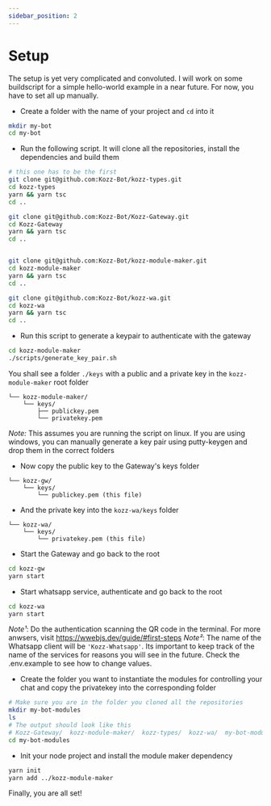 ```yaml
---
sidebar_position: 2
---
```


# Setup

The setup is yet very complicated and convoluted. I will work on some buildscript for a simple hello-world example in a near future. For now, you have to set all up manually.

- Create a folder with the name of your project and `cd` into it

```bash
mkdir my-bot
cd my-bot
```

- Run the following script. It will clone all the repositories, install the dependencies and build them

```bash
# this one has to be the first
git clone git@github.com:Kozz-Bot/kozz-types.git
cd kozz-types
yarn && yarn tsc
cd ..

git clone git@github.com:Kozz-Bot/Kozz-Gateway.git
cd Kozz-Gateway
yarn && yarn tsc
cd ..


git clone git@github.com:Kozz-Bot/kozz-module-maker.git
cd kozz-module-maker
yarn && yarn tsc
cd ..

git clone git@github.com:Kozz-Bot/kozz-wa.git
cd kozz-wa
yarn && yarn tsc
cd ..
```

- Run this script to generate a keypair to authenticate with the gateway

```bash
cd kozz-module-maker
./scripts/generate_key_pair.sh
```

You shall see a folder `./keys` with a public and a private key in the `kozz-module-maker` root folder

```
└── kozz-module-maker/
    └── keys/
        ├── publickey.pem
        └── privatekey.pem
```

_Note:_ This assumes you are running the script on linux. If you are using windows, you can manually generate a key pair using putty-keygen and drop them in the correct folders

- Now copy the public key to the Gateway's keys folder

```
└── kozz-gw/
    └── keys/
        └── publickey.pem (this file)
```

- And the private key into the `kozz-wa/keys` folder

```
└── kozz-wa/
    └── keys/
        └── privatekey.pem (this file)
```

- Start the Gateway and go back to the root

```bash
cd kozz-gw
yarn start
```

- Start whatsapp service, authenticate and go back to the root

```bash
cd kozz-wa
yarn start
```

_Note¹_: Do the authentication scanning the QR code in the terminal. For more anwsers, visit https://wwebjs.dev/guide/#first-steps
_Note²_: The name of the Whatsapp client will be `'Kozz-Whatsapp'`. Its important to keep track of the name of the services for reasons you will see in the future. Check the .env.example to see how to change values.

- Create the folder you want to instantiate the modules for controlling your chat and copy the privatekey into the corresponding folder

```bash
# Make sure you are in the folder you cloned all the repositories
mkdir my-bot-modules
ls
# The output should look like this
# Kozz-Gateway/  kozz-module-maker/  kozz-types/  kozz-wa/  my-bot-modules/
cd my-bot-modules
```

- Init your node project and install the module maker dependency

```bash
yarn init
yarn add ../kozz-module-maker
```

Finally, you are all set!
